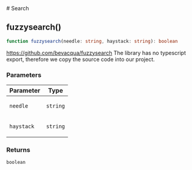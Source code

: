 
[//]: # (Do not edit directly)
[//]: # (Generated by the Cocokits TypeDoc custom theme on Fri Sep 20 2024 20:06:59 GMT+0200)



<Meta title='Utils/Search'/>
<MdxDocPage groupTitle='Utils' toc={tocItems}>
# Search

## fuzzysearch()

```ts
function fuzzysearch(needle: string, haystack: string): boolean
```

https://github.com/bevacqua/fuzzysearch
The library has no typescript export, therefore we copy the source code into our project.

### Parameters

<table class="arg-type-table">
<thead>
<tr>
<th>Parameter</th>
<th>Type</th>
</tr>
</thead>
<tbody>
<tr>
<td>

`needle`

</td>
<td>

`string`

</td>
</tr>
<tr>
<td>

`haystack`

</td>
<td>

`string`

</td>
</tr>
</tbody>
</table>

### Returns

`boolean`

</MdxDocPage>

